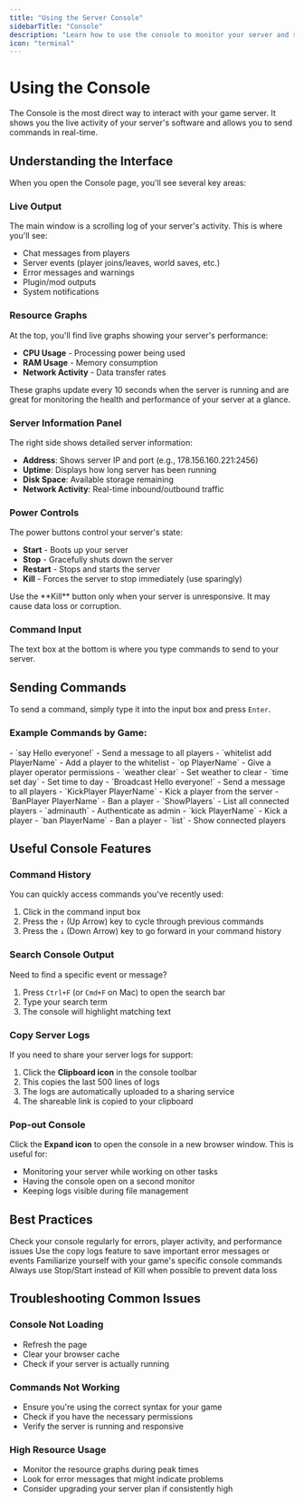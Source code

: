 ```yaml
---
title: "Using the Server Console"
sidebarTitle: "Console"
description: "Learn how to use the console to monitor your server and send commands in real-time"
icon: "terminal"
---
```


# Using the Console

The Console is the most direct way to interact with your game server. It shows you the live activity of your server's software and allows you to send commands in real-time.

## Understanding the Interface

When you open the Console page, you'll see several key areas:

### Live Output
The main window is a scrolling log of your server's activity. This is where you'll see:
- Chat messages from players
- Server events (player joins/leaves, world saves, etc.)
- Error messages and warnings
- Plugin/mod outputs
- System notifications

### Resource Graphs
At the top, you'll find live graphs showing your server's performance:
- **CPU Usage** - Processing power being used
- **RAM Usage** - Memory consumption
- **Network Activity** - Data transfer rates

These graphs update every 10 seconds when the server is running and are great for monitoring the health and performance of your server at a glance.

### Server Information Panel
The right side shows detailed server information:
- **Address**: Shows server IP and port (e.g., 178.156.160.221:2456)
- **Uptime**: Displays how long server has been running
- **Disk Space**: Available storage remaining
- **Network Activity**: Real-time inbound/outbound traffic

### Power Controls
The power buttons control your server's state:
- **Start** - Boots up your server
- **Stop** - Gracefully shuts down the server
- **Restart** - Stops and starts the server
- **Kill** - Forces the server to stop immediately (use sparingly)

<Warning>
Use the **Kill** button only when your server is unresponsive. It may cause data loss or corruption.
</Warning>

### Command Input
The text box at the bottom is where you type commands to send to your server.

## Sending Commands

To send a command, simply type it into the input box and press `Enter`.

### Example Commands by Game:

<AccordionGroup>
  <Accordion title="Minecraft Commands">
    - `say Hello everyone!` - Send a message to all players
    - `whitelist add PlayerName` - Add a player to the whitelist
    - `op PlayerName` - Give a player operator permissions
    - `weather clear` - Set weather to clear
    - `time set day` - Set time to day
  </Accordion>
  
  <Accordion title="Palworld Commands">
    - `Broadcast Hello everyone!` - Send a message to all players
    - `KickPlayer PlayerName` - Kick a player from the server
    - `BanPlayer PlayerName` - Ban a player
    - `ShowPlayers` - List all connected players
  </Accordion>
  
  <Accordion title="V Rising Commands">
    - `adminauth` - Authenticate as admin
    - `kick PlayerName` - Kick a player
    - `ban PlayerName` - Ban a player
    - `list` - Show connected players
  </Accordion>
</AccordionGroup>

## Useful Console Features

### Command History
You can quickly access commands you've recently used:
1. Click in the command input box
2. Press the `↑` (Up Arrow) key to cycle through previous commands
3. Press the `↓` (Down Arrow) key to go forward in your command history

### Search Console Output
Need to find a specific event or message?
1. Press `Ctrl+F` (or `Cmd+F` on Mac) to open the search bar
2. Type your search term
3. The console will highlight matching text

### Copy Server Logs
If you need to share your server logs for support:
1. Click the **Clipboard icon** in the console toolbar
2. This copies the last 500 lines of logs
3. The logs are automatically uploaded to a sharing service
4. The shareable link is copied to your clipboard

### Pop-out Console
Click the **Expand icon** to open the console in a new browser window. This is useful for:
- Monitoring your server while working on other tasks
- Having the console open on a second monitor
- Keeping logs visible during file management

## Best Practices

<CardGroup cols={2}>
  <Card title="Monitor Regularly" icon="eye">
    Check your console regularly for errors, player activity, and performance issues
  </Card>
  
  <Card title="Save Important Logs" icon="bookmark">
    Use the copy logs feature to save important error messages or events
  </Card>
  
  <Card title="Learn Game Commands" icon="graduation-cap">
    Familiarize yourself with your game's specific console commands
  </Card>
  
  <Card title="Use Graceful Restarts" icon="refresh">
    Always use Stop/Start instead of Kill when possible to prevent data loss
  </Card>
</CardGroup>

## Troubleshooting Common Issues

### Console Not Loading
- Refresh the page
- Clear your browser cache
- Check if your server is actually running

### Commands Not Working
- Ensure you're using the correct syntax for your game
- Check if you have the necessary permissions
- Verify the server is running and responsive

### High Resource Usage
- Monitor the resource graphs during peak times
- Look for error messages that might indicate problems
- Consider upgrading your server plan if consistently high